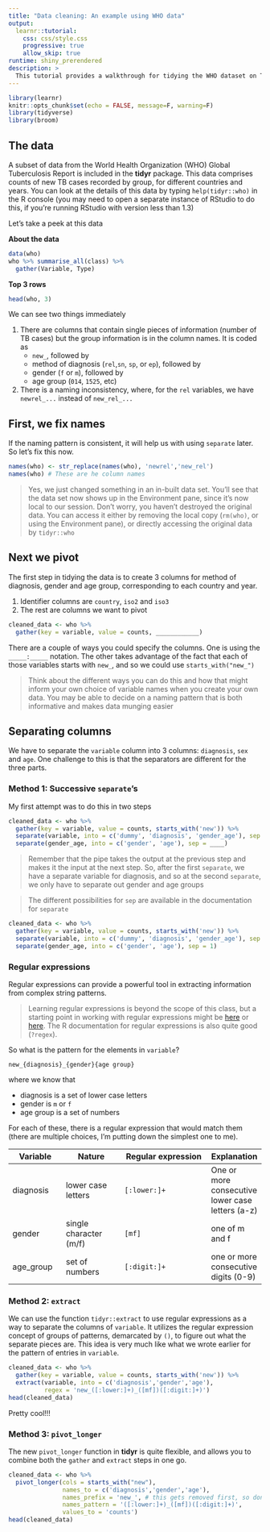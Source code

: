 ```yaml
---
title: "Data cleaning: An example using WHO data"
output: 
  learnr::tutorial:
    css: css/style.css
    progressive: true
    allow_skip: true
runtime: shiny_prerendered
description: >
  This tutorial provides a walkthrough for tidying the WHO dataset on TB prevalence provided in the `tidyr` package. It showcases the capabilities of various `dplyr` single-table functions
---
```


```r
library(learnr)
knitr::opts_chunk$set(echo = FALSE, message=F, warning=F)
library(tidyverse)
library(broom)

```

## The data

A subset of data from the World Health Organization (WHO) Global Tuberculosis Report
is included in the **tidyr** package. This data comprises counts of new TB cases recorded by group, for different countries and years. You can look at the details of this data by
typing `help(tidyr::who)` in the R console (you may need to open a separate instance of RStudio to do this,
if you're running RStudio with version less than 1.3)

Let's take a peek at this data


**About the data**

```r
data(who)
who %>% summarise_all(class) %>% 
  gather(Variable, Type)
```

**Top 3 rows**

```r
head(who, 3)
```

We can see two things immediately

1. There are columns that contain single pieces of information (number of TB cases) but the group information is in the column names. It is coded as
    + `new_`, followed by
    + method of diagnosis (`rel`,`sn`, `sp`, or `ep`), followed by
    + gender (`f` or `m`), followed by 
    + age group (`014`, `1525`, etc)
1. There is a naming inconsistency, where, for the `rel` variables, we have `newrel_...` instead of `new_rel_...`

## First, we fix names

If the naming pattern is consistent, it will help us with using `separate` later. So let's fix this now.

```r
names(who) <- str_replace(names(who), 'newrel','new_rel')
names(who) # These are he column names
```

> Yes, we just changed something in an in-built data set. You'll see that the data set now shows up in 
the Environment pane, since it's now local to our session. Don't worry, you haven't destroyed the original data. You can access it either by removing the local copy (`rm(who)`, or using the Environment pane), or directly accessing
the original data by `tidyr::who`

## Next we pivot

The first step in tidying the data is to create 3 columns for method of diagnosis, gender and age group, corresponding to each country and year. 

1. Identifier columns are `country`, `iso2` and `iso3`
1. The rest are columns we want to pivot

```r
cleaned_data <- who %>% 
  gather(key = variable, value = counts, ____________)
```

<div id="pivot-hint">
There are a couple of ways you could specify the columns. One is using the `_____:_____` 
notation. The other takes advantage of the fact that each of those variables starts with `new_`, 
and so we could use `starts_with("new_")`
</div>

> Think about the different ways you can do this and how that might inform your own choice 
of variable names when you create your own data. You may be able to decide on a naming 
pattern that is both informative and makes data munging easier

## Separating columns

We have to separate the `variable` column into 3 columns: `diagnosis`, `sex` and `age`. 
One challenge to this is that the separators are different for the three parts.

### Method 1: Successive `separate`'s

My first attempt
was to do this in two steps

```r
cleaned_data <- who %>% 
  gather(key = variable, value = counts, starts_with('new')) %>% 
  separate(variable, into = c('dummy', 'diagnosis', 'gender_age'), sep = ____) %>% 
  separate(gender_age, into = c('gender', 'age'), sep = ____)
```

> Remember that the pipe takes the output at the previous step and makes it the input at
the next step. So, after the first `separate`, we have a separate variable for diagnosis, and 
so at the second `separate`, we only have to separate out gender and age groups

> The different possibilities for `sep` are available in the documentation for `separate`

```r
cleaned_data <- who %>% 
  gather(key = variable, value = counts, starts_with('new')) %>% 
  separate(variable, into = c('dummy', 'diagnosis', 'gender_age'), sep = '_') %>% 
  separate(gender_age, into = c('gender', 'age'), sep = 1)
```

### Regular expressions

Regular expressions can provide a powerful tool in extracting information from 
complex string patterns. 

>Learning regular expressions is beyond the scope of this class, 
but a starting point in working with regular expressions might be [here](https://medium.com/factory-mind/regex-tutorial-a-simple-cheatsheet-by-examples-649dc1c3f285) or [here](https://github.com/rstudio/cheatsheets/raw/master/regex.pdf). The R documentation
for regular expressions is also quite good (`?regex`).

So what is the pattern for the elements in `variable`? 

```
new_{diagnosis}_{gender}{age group}
```

where we know that 

+ diagnosis is a set of lower case letters
+ gender is `m` or `f`
+ age group is a set of numbers

For each of these, there is a regular expression that would match them (there are multiple choices, I'm putting down the simplest one to me).

Variable    | Nature       | Regular expression | Explanation
----------- | ------------ | ------------------ | -----------
diagnosis    | lower case letters | `[:lower:]+` | One or more consecutive lower case letters (a-z)
gender | single character (m/f) | `[mf]` | one of m and f
age_group | set of numbers  | `[:digit:]+` | one or more consecutive digits (0-9)


### Method 2: `extract`

We can use the function `tidyr::extract` to use regular expressions as a way to 
separate the columns of `variable`. It utilizes the regular expression concept of groups of
patterns, demarcated by `()`, to figure out what the separate pieces are. This idea is 
very much like what we wrote earlier for the pattern of entries in `variable`.

```r
cleaned_data <- who %>% 
  gather(key = variable, value = counts, starts_with('new')) %>% 
  extract(variable, into = c('diagnosis','gender','age'),
          regex = 'new_([:lower:]+)_([mf])([:digit:]+)')
head(cleaned_data)
```

Pretty cool!!!

### Method 3: `pivot_longer`

The new `pivot_longer` function in **tidyr** is quite flexible, and allows you to 
combine both the `gather` and `extract` steps in one go.

```r
cleaned_data <- who %>% 
  pivot_longer(cols = starts_with("new"),
               names_to = c('diagnosis','gender','age'),
               names_prefix = 'new_', # this gets removed first, so don't include in regex
               names_pattern = '([:lower:]+)_([mf])([:digit:]+)',
               values_to = 'counts')
head(cleaned_data)
```



